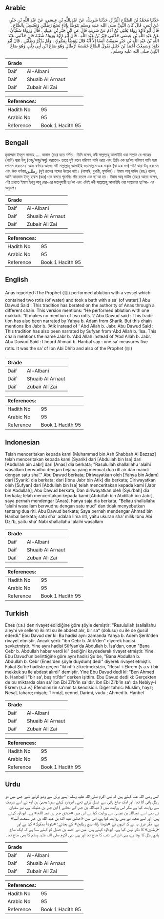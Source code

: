 ## Arabic


<div dir="rtl" lang="ar" style={{fontSize:'larger',backgroundColor:'#f8f9fa',padding:20}}>
حَدَّثَنَا مُحَمَّدُ بْنُ الصَّبَّاحِ الْبَزَّازُ، حَدَّثَنَا شَرِيكٌ، عَنْ عَبْدِ اللَّهِ بْنِ عِيسَى، عَنْ عَبْدِ اللَّهِ بْنِ جَبْرٍ، عَنْ أَنَسٍ، قَالَ كَانَ النَّبِيُّ صلى الله عليه وسلم يَتَوَضَّأُ بِإِنَاءٍ يَسَعُ رَطْلَيْنِ وَيَغْتَسِلُ بِالصَّاعِ ‏.‏ قَالَ أَبُو دَاوُدَ رَوَاهُ يَحْيَى بْنُ آدَمَ عَنْ شَرِيكٍ قَالَ عَنِ ابْنِ جَبْرِ بْنِ عَتِيكٍ ‏.‏ قَالَ وَرَوَاهُ سُفْيَانُ عَنْ عَبْدِ اللَّهِ بْنِ عِيسَى حَدَّثَنِي جَبْرُ بْنُ عَبْدِ اللَّهِ ‏.‏ قَالَ أَبُو دَاوُدَ وَرَوَاهُ شُعْبَةُ قَالَ حَدَّثَنِي عَبْدُ اللَّهِ بْنُ عَبْدِ اللَّهِ بْنِ جَبْرٍ سَمِعْتُ أَنَسًا إِلاَّ أَنَّهُ قَالَ يَتَوَضَّأُ بِمَكُّوكٍ ‏.‏ وَلَمْ يَذْكُرْ رَطْلَيْنِ ‏.‏ قَالَ أَبُو دَاوُدَ وَسَمِعْتُ أَحْمَدَ بْنَ حَنْبَلٍ يَقُولُ الصَّاعُ خَمْسَةُ أَرْطَالٍ وَهُوَ صَاعُ ابْنِ أَبِي ذِئْبٍ وَهُوَ صَاعُ النَّبِيِّ صلى الله عليه وسلم ‏.‏
</div>
<div style={{backgroundColor:'#f8f9fa',padding:20, marginBottom: 10}}><table> <thead> <tr> <th>Grade</th> <th></th> </tr> </thead> <tbody> <tr><td>Daif</td><td>Al-Albani</td></tr><tr><td>Daif</td><td>Shuaib Al Arnaut</td></tr><tr><td>Daif</td><td>Zubair Ali Zai</td></tr></tbody></table><table> <thead> <tr> <th>References:</th> <th></th> </tr> </thead> <tbody><tr><td>Hadith No</td><td>95</td></tr><tr><td>Arabic No</td><td>95</td></tr><tr><td>Reference</td><td>Book 1 Hadith 95</td></tr></tbody></table></div>

## Bengali


<div dir="ltr" lang="bn" style={{fontSize:'larger',backgroundColor:'#f8f9fa',padding:20}}>
মুহাম্মাদ ইবনুস সাব্বাহ .... আনাস (রাঃ) হতে বর্ণিত। তিনি বলেন, নবী সাল্লাল্লাহু আলাইহি ওয়া সাল্লাম যে পাত্রের (পানি) দ্বারা উযূ (ওজু/অজু/অযু) করতেন- তাতে দুই রতল পরিমাণ পানি ধরত এবং তিনি এক ছা’আ পরিমাণ পানি দ্বারা গোসল করতেন। অন্য বর্ণনায় আছেঃ নবী সাল্লাল্লাহু আলাইহি ওয়াসাল্লাম এক মাকুক (বা এক মগ) পানি দ্বারা উযূ করতেন এবং উক্ত বর্ণনায়رطلين (দুই রতল) শব্দের উল্লেখ নাই। (নাসাঈ, বুখারী, মুসলিম)। ইমাম আবূ দাউদ (রহঃ) বলেন, আমি আহমাদ ইবনু হাম্বল (রহঃ)-কে বলতে শুনেছিঃ পাঁচ রতলে এক ছা’আ হয়। ইমাম আবূ দাউদ (রহঃ) আরো বলেন, এটা প্রখ্যাত ইমাম ইবনু আবূ যের-এর মতানুযায়ী ছা’আ এবং এটাই নবী সাল্লাল্লাহু আলাইহি ওয়া সাল্লামের ছা’আ- এর অনুরূপ।
</div>
<div style={{backgroundColor:'#f8f9fa',padding:20, marginBottom: 10}}><table> <thead> <tr> <th>Grade</th> <th></th> </tr> </thead> <tbody> <tr><td>Daif</td><td>Al-Albani</td></tr><tr><td>Daif</td><td>Shuaib Al Arnaut</td></tr><tr><td>Daif</td><td>Zubair Ali Zai</td></tr></tbody></table><table> <thead> <tr> <th>References:</th> <th></th> </tr> </thead> <tbody><tr><td>Hadith No</td><td>95</td></tr><tr><td>Arabic No</td><td>95</td></tr><tr><td>Reference</td><td>Book 1 Hadith 95</td></tr></tbody></table></div>

## English


<div dir="ltr" lang="en" style={{fontSize:'larger',backgroundColor:'#f8f9fa',padding:20}}>
Anas reported :The Prophet (ﷺ) performed ablution with a vessel which contained two rotls (of water) and took a bath with a sa’ (of water).1 Abu Dawud Said : This tradition has berated on the authority of Anas through a different chain. This version mentions: “He performed ablution with one makkuk. “It makes no mention of two rotls. 2 Abu Dawud said : This tradition has also been narrated by Yahya b. Adam from Sharik. But this chain mentions Ibn Jabr b. ‘Atik instead of ‘ Abd Allah b. Jabr. Abu Dawud Said : This tradition has also been narrated by Sufyan from ‘Abd Allah b. ‘Isa. This chain mentions the name Jabr b. ‘Abd Allah instead of ‘Abd Allah b. Jabr. Abu Dawud Said : I heard Ahmad b. Hanbal say : one sa’ measures five rotls. It was the sa’ of Ibn Abi Dhi’b and also of the Prophet (ﷺ)
</div>
<div style={{backgroundColor:'#f8f9fa',padding:20, marginBottom: 10}}><table> <thead> <tr> <th>Grade</th> <th></th> </tr> </thead> <tbody> <tr><td>Daif</td><td>Al-Albani</td></tr><tr><td>Daif</td><td>Shuaib Al Arnaut</td></tr><tr><td>Daif</td><td>Zubair Ali Zai</td></tr></tbody></table><table> <thead> <tr> <th>References:</th> <th></th> </tr> </thead> <tbody><tr><td>Hadith No</td><td>95</td></tr><tr><td>Arabic No</td><td>95</td></tr><tr><td>Reference</td><td>Book 1 Hadith 95</td></tr></tbody></table></div>

## Indonesian


<div dir="ltr" lang="id" style={{fontSize:'larger',backgroundColor:'#f8f9fa',padding:20}}>
Telah menceritakan kepada kami [Muhammad bin Ash Shabbah Al Bazzaz] telah menceritakan kepada kami [Syarik] dari [Abdullah bin Isa] dari [Abdullah bin Jabr] dari [Anas] dia berkata; "Rasulullah shallallahu 'alaihi wasallam berwudhu dengan bejana yang memuat dua ritl air dan mandi dengan satu sha'." Abu Dawud berkata; Diriwayatkan oleh [Yahya bin Adam] dari [Syarik] dia berkata; dari [Ibnu Jabr bin Atik] dia berkata; Diriwayatkan oleh [Sufyan] dari [Abdullah bin Isa] telah menceritakan kepada kami [Jabr bin Abdullah], Abu Dawud berkata; Dan diriwayatkan oleh [Syu'bah] dia berkata; telah menceritakan kepada kami [Abdullah bin Abdillah bin Jabr], saya pernah mendengar [Anas], hanya saja dia berkata; "Beliau shallallahu 'alaihi wasallam berwudhu dengan satu mud" dan tidak menyebutkan tentang dua ritl. Abu Dawud berkata; Saya pernah mendengar Ahmad bin Hanbal berkata; satu sha' adalah lima ritl, yaitu ukuran sha' milik Ibnu Abi Dzi'b, yaitu sha' Nabi shallallahu 'alaihi wasallam
</div>
<div style={{backgroundColor:'#f8f9fa',padding:20, marginBottom: 10}}><table> <thead> <tr> <th>Grade</th> <th></th> </tr> </thead> <tbody> <tr><td>Daif</td><td>Al-Albani</td></tr><tr><td>Daif</td><td>Shuaib Al Arnaut</td></tr><tr><td>Daif</td><td>Zubair Ali Zai</td></tr></tbody></table><table> <thead> <tr> <th>References:</th> <th></th> </tr> </thead> <tbody><tr><td>Hadith No</td><td>95</td></tr><tr><td>Arabic No</td><td>95</td></tr><tr><td>Reference</td><td>Book 1 Hadith 95</td></tr></tbody></table></div>

## Turkish


<div dir="ltr" lang="tr" style={{fontSize:'larger',backgroundColor:'#f8f9fa',padding:20}}>
Enes (r.a.) den rivayet edildiğine göre şöyle demiştir: "Resulullah (sallallahu aleyhi ve sellem) iki rıtl su ile abdest alır, bir sa* (dolusu) su ile de ğusül ederdi." Ebu Davud der ki: Bu hadisi aynı zamanda Yahya b. Adem Şerik'den rivayet etmiştir. Ancak şerik "ibn Cebr b. Atik'den" diyerek hadisi sevketmiştir. Yine aynı hadisi Süfyan’da Abdullah b. İsa'dan, onun "Bana Cebr b. Abdullah haber verdi ki" dediğini kaydederek rivayet etmiştir. Yine Ebu Davud'un belirttiğine göre aynı hadisi Şu'be, "Bana Abdullah b. Abdullah b. Cebr (Enes'den şöyle duydum) dedi" diyerek rivayet etmiştir. Fakat Şu'be hadiste geçen "iki rıtl'ı zikretmeksizin, "Resul-i Ekrem (s.a.v.) bir mekkuk su ile abdest alırdı" demiştir. Yine Ebu Davud dedi ki: "Ben Ahmed b. Hanbel'i "bir sa’, beş rıtl’dır” derken işittim. Ebu Davud dedi ki: Gerçekten de bu miktarda olan sa' ibn Ebi Zi'b'in sa'ıdır. ibn Ebi Zi'b'in sa'ı da Nebiyy-i Ekrem (s.a.v.) Efendimizin sa'ının ta kendisidir. Diğer tahric: Müslim, hayz; Nesaî, tahare; miyah; Tirmizî, cennet Darimi, vudu ; Ahmed b. Hanbel
</div>
<div style={{backgroundColor:'#f8f9fa',padding:20, marginBottom: 10}}><table> <thead> <tr> <th>Grade</th> <th></th> </tr> </thead> <tbody> <tr><td>Daif</td><td>Al-Albani</td></tr><tr><td>Daif</td><td>Shuaib Al Arnaut</td></tr><tr><td>Daif</td><td>Zubair Ali Zai</td></tr></tbody></table><table> <thead> <tr> <th>References:</th> <th></th> </tr> </thead> <tbody><tr><td>Hadith No</td><td>95</td></tr><tr><td>Arabic No</td><td>95</td></tr><tr><td>Reference</td><td>Book 1 Hadith 95</td></tr></tbody></table></div>

## Urdu


<div dir="rtl" lang="ur" style={{fontSize:'larger',backgroundColor:'#f8f9fa',padding:20}}>
انس رضی اللہ عنہ کہتے ہیں کہ نبی اکرم صلی اللہ علیہ وسلم ایسے برتن سے وضو کرتے تھے جس میں دو رطل پانی آتا تھا، اور ایک صاع پانی سے غسل کرتے تھے۔ ابوداؤد کہتے ہیں: یحییٰ بن آدم نے اسے شریک سے روایت کیا ہے مگر اس روایت میں ( عبداللہ بن جبر کے بجائے ) ابن جبر بن عتیک ہے، نیز سفیان نے بھی اسے عبداللہ بن عیسیٰ سے روایت کیا ہے اس میں «حدثني جبر بن عبد الله‏.‏» ہے۔ ابوداؤد کہتے ہیں: اور اسے شعبہ نے بھی روایت کیا ہے، اس میں «حدثني عبد الله بن عبد الله بن جبر سمعت أنسا» ہے، مگر فرق یہ ہے کہ انہوں نے «يتوضأ بإناء يسع رطلين» کے بجائے: «يتوضأ بمكوك» کہا ہے اور «رطلين» کا ذکر نہیں کیا ہے۔ ابوداؤد کہتے ہیں: میں نے احمد بن حنبل کو کہتے سنا ہے کہ ایک صاع پانچ رطل کا ہوتا ہے، یہی ابن ابی ذئب کا صاع تھا اور یہی نبی اکرم صلی اللہ علیہ وسلم کا بھی صاع تھا۔
</div>
<div style={{backgroundColor:'#f8f9fa',padding:20, marginBottom: 10}}><table> <thead> <tr> <th>Grade</th> <th></th> </tr> </thead> <tbody> <tr><td>Daif</td><td>Al-Albani</td></tr><tr><td>Daif</td><td>Shuaib Al Arnaut</td></tr><tr><td>Daif</td><td>Zubair Ali Zai</td></tr></tbody></table><table> <thead> <tr> <th>References:</th> <th></th> </tr> </thead> <tbody><tr><td>Hadith No</td><td>95</td></tr><tr><td>Arabic No</td><td>95</td></tr><tr><td>Reference</td><td>Book 1 Hadith 95</td></tr></tbody></table></div>
